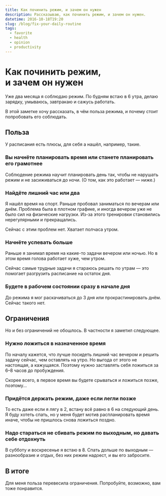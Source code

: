 ```yaml
---
title: Как починить режим, и зачем он нужен
description: Рассказываю, как починить режим, и зачем он нужен.
datetime: 2016-10-18T19:20
slug: /blog/fix-your-daily-routine
tags:
  - favorite
  - health
  - opinion
  - productivity
---
```


# Как починить режим, и зачем он нужен

Уже два месяца я соблюдаю режим. По будням встаю в 6 утра, делаю зарядку, умываюсь, завтракаю и сажусь работать.

В этой заметке хочу рассказать, в чём польза режима, и почему стоит попробовать его соблюдать.

## Польза

У расписания есть плюсы, для себя а нашёл, например, такие.

### Вы начнёте планировать время или станете планировать его грамотнее

Соблюдение режима научит планировать день так, чтобы не нарушать режим и не засиживаться до ночи. (О том, как это работает — ниже.)

### Найдёте лишний час или два

Я нашёл время на спорт. Раньше пробовал заниматься по вечерам или днём. Проблема была в плотном графике, и иногда вечером уже не было сил на физические нагрузки. Из-за этого тренировки становились нерегулярными и прекращались.

Сейчас с этим проблем нет. Хватает полчаса утром.

### Начнёте успевать больше

Раньше я занимал время на какие-то задачи вечером или ночью. Но в этом время голова работает хуже, чем утром.

Сейчас самые трудные задачи я стараюсь решать по утрам — это помогает разгрузить расписание на остаток дня.

### Будете в рабочем состоянии сразу в начале дня

До режима я мог раскачиваться до 3 дня или прокрастинировать днём. Сейчас такого нет.

## Ограничения

Но и без ограничений не обошлось. В частности я заметил следующее.

### Нужно ложиться в назначенное время

По началу кажется, что лучше посидеть лишний час вечером и решить задачу сейчас, чем оставлять на утро. Но выгода от этого не настоящая, а кажущаяся. Поэтому нужно заставлять себя ложиться за 6–8 часов до пробуждения.

Скорее всего, в первое время вы будете срываться и ложиться позже, поэтому...

### Придётся держать режим, даже если легли позже

То есть даже если я лягу в 2, встану всё равно в 6 на следующий день. Я буду хотеть спать, но у меня будет мотив распланировать время иначе, чтобы не пришлось снова ложиться поздно.

### Надо стараться не сбивать режим по выходным, но давать себе отдохнуть

В субботу и воскресенье я встаю в 8. Спать дольше по выходным — разнообразие и отдых, без них режим надоест, и вы его забросите.

## В итоге

Для меня польза перевесила ограничения. Попробуйте, возможно, вам тоже понравится.
